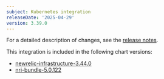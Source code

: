 ```yaml
---
subject: Kubernetes integration
releaseDate: '2025-04-29'
version: 3.39.0
---
```


For a detailed description of changes, see the [release notes](https://github.com/newrelic/nri-kubernetes/releases/tag/v3.39.0).

This integration is included in the following chart versions:
* [newrelic-infrastructure-3.44.0](https://github.com/newrelic/nri-kubernetes/releases/tag/newrelic-infrastructure-3.44.0)
* [nri-bundle-5.0.122](https://github.com/newrelic/helm-charts/releases/tag/nri-bundle-5.0.122)

